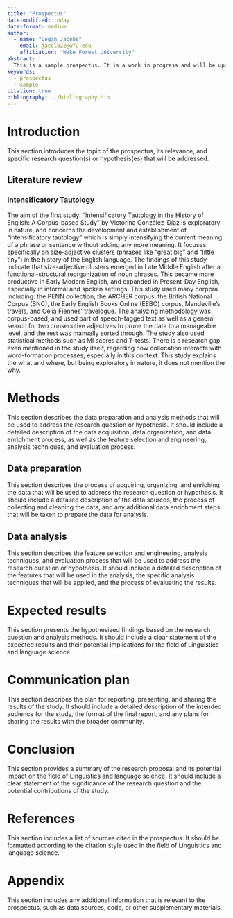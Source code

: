 ```yaml
---
title: "Prospectus"
date-modified: today
date-format: medium
author:
  - name: "Logan Jacobs"
    email: jacolb22@wfu.edu
    affiliation: "Wake Forest University"
abstract: |
  This is a sample prospectus. It is a work in progress and will be updated as needed as the semester progresses.
keywords:
  - prospectus
  - sample
citation: true
bibliography: ../bibliography.bib
---
```


# Introduction

This section introduces the topic of the prospectus, its relevance, and specific research question(s) or hypothesis(es) that will be addressed.

## Literature review

### Intensificatory Tautology

The aim of the first study: "Intensificatory Tautology in the History of English: A Corpus-based Study" by Victorina González-Díaz is exploratory in nature, and concerns the development and establishment of "intensificatory tautology" which is simply intensifying the current meaning of a phrase or sentence without adding any more meaning. It focuses specifically on size-adjective clusters (phrases like "great big" and "little tiny") in the history of the English language. The findings of this study indicate that size-adjective clusters emerged in Late Middle English after a functional-structural reorganization of noun phrases. This became more productive in Early Modern English, and expanded in Present-Day English, especially in informal and spoken settings. This study used many corpora including: the PENN collection, the ARCHER corpus, the British National Corpus (BNC), the Early English Books Online (EEBO) corpus, Mandeville’s travels, and Celia Fiennes’ travelogue. The analyzing methodology was corpus-based, and used part of speech-tagged text as well as a general search for two consecutive adjectives to prune the data to a manageable level, and the rest was manually sorted through. The study also used statistical methods such as MI scores and T-tests. There is a research gap, even mentioned in the study itself, regarding how collocation interacts with word-formation processes, especially in this context. This study explains the what and where, but being exploratory in nature, it does not mention the why.


# Methods

This section describes the data preparation and analysis methods that will be used to address the research question or hypothesis. It should include a detailed description of the data acquisition, data organization, and data enrichment process, as well as the feature selection and engineering, analysis techniques, and evaluation process.

## Data preparation

This section describes the process of acquiring, organizing, and enriching the data that will be used to address the research question or hypothesis. It should include a detailed description of the data sources, the process of collecting and cleaning the data, and any additional data enrichment steps that will be taken to prepare the data for analysis.

## Data analysis

This section describes the feature selection and engineering, analysis techniques, and evaluation process that will be used to address the research question or hypothesis. It should include a detailed description of the features that will be used in the analysis, the specific analysis techniques that will be applied, and the process of evaluating the results.

# Expected results

This section presents the hypothesized findings based on the research question and analysis methods. It should include a clear statement of the expected results and their potential implications for the field of Linguistics and language science.

# Communication plan

This section describes the plan for reporting, presenting, and sharing the results of the study. It should include a detailed description of the intended audience for the study, the format of the final report, and any plans for sharing the results with the broader community.

# Conclusion

This section provides a summary of the research proposal and its potential impact on the field of Linguistics and language science. It should include a clear statement of the significance of the research question and the potential contributions of the study.

# References

This section includes a list of sources cited in the prospectus. It should be formatted according to the citation style used in the field of Linguistics and language science.

# Appendix {.appendix}

This section includes any additional information that is relevant to the prospectus, such as data sources, code, or other supplementary materials.
